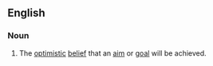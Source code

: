 ==English==

===Noun===
{{en-plural noun}}

# The [[optimistic]] [[belief]] that an [[aim]] or [[goal]] will be achieved.